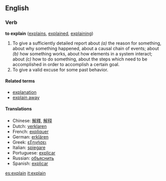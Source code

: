 ==English==
===Verb===
'''to explain''' ([[explains]], [[explained]], [[explaining]])

# To give a sufficiently detailed report about ''(a)'' the reason for something, about why something happened, about a causal chain of events; about ''(b)'' how something works, about how elements in a system interact; about ''(c)'' how to do something, about the steps which need to be accomplished in order to accomplish a certain goal.  
# To give a valid excuse for some past behavior.

====Related terms====
*[[explanation]]
*[[explain away]]

====Translations====
*Chinese: [[解釋]], [[解释]]
*Dutch: [[verklaren]]
*French: [[expliquer]]
*German: [[erklären]]
*Greek: [[εξηγήσει]]
*Italian: [[spiegare]]
*Portuguese: [[explicar]]
*Russian: [[объяснить]]
*Spanish: [[explicar]]

[[es:explain]]
[[it:explain]]